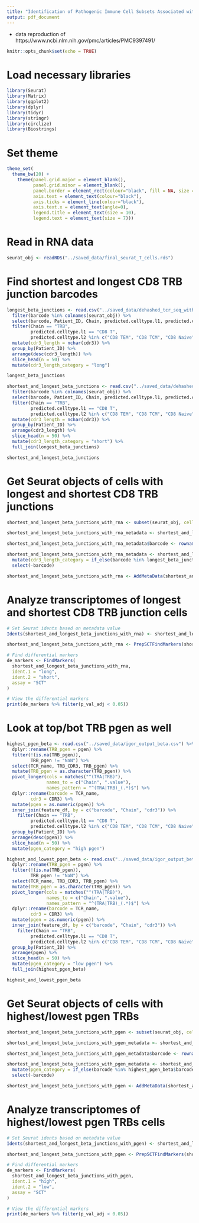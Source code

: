 ```yaml
---
title: "Identification of Pathogenic Immune Cell Subsets Associated with Checkpoint Inhibitor-induced Myocarditis"
output: pdf_document
---
```


 - data reproduction of https://www.ncbi.nlm.nih.gov/pmc/articles/PMC9397491/
 
```r
knitr::opts_chunk$set(echo = TRUE)
```

# Load necessary libraries

```r

library(Seurat)
library(Matrix)
library(ggplot2)
library(dplyr)
library(tidyr)
library(stringr)
library(circlize)
library(Biostrings)

```

# Set theme

```r

theme_set(
  theme_bw(20) +
    theme(panel.grid.major = element_blank(),
          panel.grid.minor = element_blank(),
          panel.border = element_rect(colour="black", fill = NA, size = 1),
          axis.text = element_text(colour="black"),
          axis.ticks = element_line(colour="black"),
          axis.text.x = element_text(angle=0),
          legend.title = element_text(size = 10),
          legend.text = element_text(size = 7)))

```

# Read in RNA data

```r

seurat_obj <- readRDS("../saved_data/final_seurat_T_cells.rds")

```

# Find shortest and longest CD8 TRB junction barcodes

```r

longest_beta_junctions <- read.csv("../saved_data/dehashed_tcr_seq_with_rna.csv") %>%
  filter(barcode %in% colnames(seurat_obj)) %>%
  select(barcode, Patient_ID, Chain, predicted.celltype.l1, predicted.celltype.l2, cdr3) %>%
  filter(Chain == "TRB",
         predicted.celltype.l1 == "CD8 T",
         predicted.celltype.l2 %in% c("CD8 TEM", "CD8 TCM", "CD8 Naive", "CD8 Proliferating")) %>%
  mutate(cdr3_length = nchar(cdr3)) %>%
  group_by(Patient_ID) %>%
  arrange(desc(cdr3_length)) %>%
  slice_head(n = 50) %>%
  mutate(cdr3_length_category = "long")

longest_beta_junctions

shortest_and_longest_beta_junctions <- read.csv("../saved_data/dehashed_tcr_seq_with_rna.csv") %>%
  filter(barcode %in% colnames(seurat_obj)) %>%
  select(barcode, Patient_ID, Chain, predicted.celltype.l1, predicted.celltype.l2, cdr3) %>%
  filter(Chain == "TRB",
         predicted.celltype.l1 == "CD8 T",
         predicted.celltype.l2 %in% c("CD8 TEM", "CD8 TCM", "CD8 Naive", "CD8 Proliferating")) %>%
  mutate(cdr3_length = nchar(cdr3)) %>%
  group_by(Patient_ID) %>%
  arrange(cdr3_length) %>%
  slice_head(n = 50) %>%
  mutate(cdr3_length_category = "short") %>%
  full_join(longest_beta_junctions)

shortest_and_longest_beta_junctions

```

# Get Seurat objects of cells with longest and shortest CD8 TRB junctions

```r

shortest_and_longest_beta_junctions_with_rna <- subset(seurat_obj, cells = shortest_and_longest_beta_junctions$barcode)

shortest_and_longest_beta_junctions_with_rna_metadata <- shortest_and_longest_beta_junctions_with_rna@meta.data

shortest_and_longest_beta_junctions_with_rna_metadata$barcode <- rownames(shortest_and_longest_beta_junctions_with_rna_metadata)

shortest_and_longest_beta_junctions_with_rna_metadata <- shortest_and_longest_beta_junctions_with_rna_metadata %>%
  mutate(cdr3_length_category = if_else(barcode %in% longest_beta_junctions$barcode, "long", "short")) %>%
  select(-barcode)

shortest_and_longest_beta_junctions_with_rna <- AddMetaData(shortest_and_longest_beta_junctions_with_rna, metadata = shortest_and_longest_beta_junctions_with_rna_metadata)

```

# Analyze transcriptomes of longest and shortest CD8 TRB junction cells

```r

# Set Seurat idents based on metadata value
Idents(shortest_and_longest_beta_junctions_with_rna) <- shortest_and_longest_beta_junctions_with_rna$cdr3_length_category

shortest_and_longest_beta_junctions_with_rna <- PrepSCTFindMarkers(shortest_and_longest_beta_junctions_with_rna)

# Find differential markers
de_markers <- FindMarkers(
  shortest_and_longest_beta_junctions_with_rna,
  ident.1 = "long",
  ident.2 = "short",
  assay = "SCT"
)

# View the differential markers
print(de_markers %>% filter(p_val_adj < 0.05))

```

# Look at top/bot TRB pgen as well

```r

highest_pgen_beta <- read.csv("../saved_data/igor_output_beta.csv") %>%
  dplyr::rename(TRB_pgen = pgen) %>%
  filter(!(is.na(TRB_pgen)),
         TRB_pgen != "NaN") %>%
  select(TCR_name, TRB_CDR3, TRB_pgen) %>%
  mutate(TRB_pgen = as.character(TRB_pgen)) %>%
  pivot_longer(cols = matches("^(TRA|TRB)"),
               names_to = c("Chain", ".value"),
               names_pattern = "^(TRA|TRB)_(.*)$") %>%
  dplyr::rename(barcode = TCR_name,
         cdr3 = CDR3) %>%
  mutate(pgen = as.numeric(pgen)) %>%
  inner_join(feature_df, by = c("barcode", "Chain", "cdr3")) %>%
    filter(Chain == "TRB",
         predicted.celltype.l1 == "CD8 T",
         predicted.celltype.l2 %in% c("CD8 TEM", "CD8 TCM", "CD8 Naive", "CD8 Proliferating")) %>%
  group_by(Patient_ID) %>%
  arrange(desc(pgen)) %>%
  slice_head(n = 50) %>%
  mutate(pgen_category = "high pgen")

highest_and_lowest_pgen_beta <- read.csv("../saved_data/igor_output_beta.csv") %>%
  dplyr::rename(TRB_pgen = pgen) %>%
  filter(!(is.na(TRB_pgen)),
         TRB_pgen != "NaN") %>%
  select(TCR_name, TRB_CDR3, TRB_pgen) %>%
  mutate(TRB_pgen = as.character(TRB_pgen)) %>%
  pivot_longer(cols = matches("^(TRA|TRB)"),
               names_to = c("Chain", ".value"),
               names_pattern = "^(TRA|TRB)_(.*)$") %>%
  dplyr::rename(barcode = TCR_name,
         cdr3 = CDR3) %>%
  mutate(pgen = as.numeric(pgen)) %>%
  inner_join(feature_df, by = c("barcode", "Chain", "cdr3")) %>%
    filter(Chain == "TRB",
         predicted.celltype.l1 == "CD8 T",
         predicted.celltype.l2 %in% c("CD8 TEM", "CD8 TCM", "CD8 Naive", "CD8 Proliferating")) %>%
  group_by(Patient_ID) %>%
  arrange(pgen) %>%
  slice_head(n = 50) %>%
  mutate(pgen_category = "low pgen") %>%
  full_join(highest_pgen_beta)

highest_and_lowest_pgen_beta

```

# Get Seurat objects of cells with highest/lowest pgen TRBs

```r

shortest_and_longest_beta_junctions_with_pgen <- subset(seurat_obj, cells = highest_and_lowest_pgen_beta$barcode)

shortest_and_longest_beta_junctions_with_pgen_metadata <- shortest_and_longest_beta_junctions_with_pgen@meta.data

shortest_and_longest_beta_junctions_with_pgen_metadata$barcode <- rownames(shortest_and_longest_beta_junctions_with_pgen_metadata)

shortest_and_longest_beta_junctions_with_pgen_metadata <- shortest_and_longest_beta_junctions_with_pgen_metadata %>%
  mutate(pgen_category = if_else(barcode %in% highest_pgen_beta$barcode, "high", "low")) %>%
  select(-barcode)

shortest_and_longest_beta_junctions_with_pgen <- AddMetaData(shortest_and_longest_beta_junctions_with_pgen, metadata = shortest_and_longest_beta_junctions_with_pgen_metadata)

```

# Analyze transcriptomes of highest/lowest pgen TRBs cells

```r

# Set Seurat idents based on metadata value
Idents(shortest_and_longest_beta_junctions_with_pgen) <- shortest_and_longest_beta_junctions_with_pgen$pgen_category

shortest_and_longest_beta_junctions_with_pgen <- PrepSCTFindMarkers(shortest_and_longest_beta_junctions_with_pgen)

# Find differential markers
de_markers <- FindMarkers(
  shortest_and_longest_beta_junctions_with_pgen,
  ident.1 = "high",
  ident.2 = "low",
  assay = "SCT"
)

# View the differential markers
print(de_markers %>% filter(p_val_adj < 0.05))

```